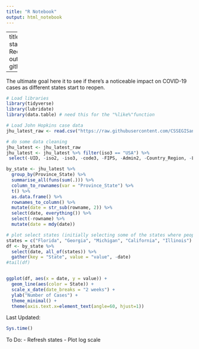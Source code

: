 ```yaml
---
title: "R Notebook"
output: html_notebook
---
```


---
title: "COVID-19 state Reopenings"
output: github_document

---

The ultimate goal here it to see if there's a noticeable impact on COVID-19 cases as different states start to reopen.  

```r
# Load libraries
library(tidyverse)
library(lubridate)
library(data.table) # need this for the "%like%"function
```

```r
# Load John Hopkins case data
jhu_latest_raw <- read.csv("https://raw.githubusercontent.com/CSSEGISandData/COVID-19/master/csse_covid_19_data/csse_covid_19_time_series/time_series_covid19_confirmed_US.csv")

```

```r
# do some data cleaning
jhu_latest <- jhu_latest_raw 
jhu_latest <- jhu_latest %>% filter(iso3 == "USA") %>%
 select(-UID, -iso2, -iso3, -code3, -FIPS, -Admin2, -Country_Region, -Lat, -Long_, -Combined_Key) 

by_state <- jhu_latest %>% 
  group_by(Province_State) %>%
  summarise_all(funs(sum(.))) %>%
  column_to_rownames(var = "Province_State") %>%
  t() %>%
  as.data.frame() %>%
  rownames_to_column() %>%
  mutate(date = str_sub(rowname, 2)) %>%
  select(date, everything()) %>%
  select(-rowname) %>%
  mutate(date = mdy(date))
```

```r
# plot select states (initially selecting some of the states where people are protesting, will refine with more precise selection)
states = c("Florida", "Georgia", "Michigan", "California", "Illinois")
df <- by_state %>%
  select(date, all_of(states)) %>%
  gather(key = "State", value = "value", -date)
#tail(df)


ggplot(df, aes(x = date, y = value)) + 
  geom_line(aes(color = State)) + 
  scale_x_date(date_breaks = "2 weeks") +
  ylab("Number of Cases") + 
  theme_minimal() + 
  theme(axis.text.x=element_text(angle=60, hjust=1))

```

Last Updated:
```r
Sys.time()
```


To Do:
- Refresh states
- Plot log scale